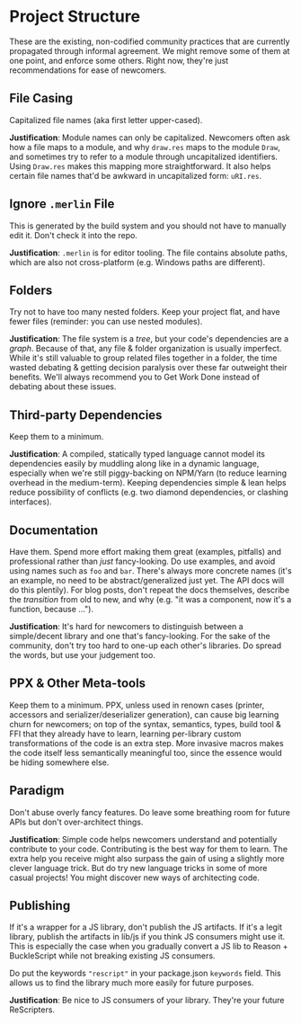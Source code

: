 # Project Structure

These are the existing, non-codified community practices that are currently propagated through informal agreement. We might remove some of them at one point, and enforce some others. Right now, they're just recommendations for ease of newcomers.

## File Casing

Capitalized file names (aka first letter upper-cased).

**Justification**: Module names can only be capitalized. Newcomers often ask how a file maps to a module, and why `draw.res` maps to the module `Draw`, and sometimes try to refer to a module through uncapitalized identifiers. Using `Draw.res` makes this mapping more straightforward. It also helps certain file names that'd be awkward in uncapitalized form: `uRI.res`.

## Ignore `.merlin` File

This is generated by the build system and you should not have to manually edit it. Don't check it into the repo.

**Justification**: `.merlin` is for editor tooling. The file contains absolute paths, which are also not cross-platform (e.g. Windows paths are different).

## Folders

Try not to have too many nested folders. Keep your project flat, and have fewer files (reminder: you can use nested modules).

**Justification**: The file system is a _tree_, but your code's dependencies are a _graph_. Because of that, any file & folder organization is usually imperfect. While it's still valuable to group related files together in a folder, the time wasted debating & getting decision paralysis over these far outweight their benefits. We'll always recommend you to Get Work Done instead of debating about these issues.

## Third-party Dependencies

Keep them to a minimum.

**Justification**: A compiled, statically typed language cannot model its dependencies easily by muddling along like in a dynamic language, especially when we're still piggy-backing on NPM/Yarn (to reduce learning overhead in the medium-term). Keeping dependencies simple & lean helps reduce possibility of conflicts (e.g. two diamond dependencies, or clashing interfaces).

## Documentation

Have them. Spend more effort making them great (examples, pitfalls) and professional rather than _just_ fancy-looking. Do use examples, and avoid using names such as `foo` and `bar`. There's always more concrete names (it's an example, no need to be abstract/generalized just yet. The API docs will do this plentily). For blog posts, don't repeat the docs themselves, describe the _transition_ from old to new, and why (e.g. "it was a component, now it's a function, because ...").

**Justification**: It's hard for newcomers to distinguish between a simple/decent library and one that's fancy-looking. For the sake of the community, don't try too hard to one-up each other's libraries. Do spread the words, but use your judgement too.

## PPX & Other Meta-tools

Keep them to a minimum. PPX, unless used in renown cases (printer, accessors and serializer/deserializer generation), can cause big learning churn for newcomers; on top of the syntax, semantics, types, build tool & FFI that they already have to learn, learning per-library custom transformations of the code is an extra step. More invasive macros makes the code itself less semantically meaningful too, since the essence would be hiding somewhere else.

## Paradigm

Don't abuse overly fancy features. Do leave some breathing room for future APIs but don't over-architect things.

**Justification**: Simple code helps newcomers understand and potentially contribute to your code. Contributing is the best way for them to learn. The extra help you receive might also surpass the gain of using a slightly more clever language trick. But do try new language tricks in some of more casual projects! You might discover new ways of architecting code.

## Publishing

If it's a wrapper for a JS library, don't publish the JS artifacts. If it's a legit library, publish the artifacts in lib/js if you think JS consumers might use it. This is especially the case when you gradually convert a JS lib to Reason + BuckleScript while not breaking existing JS consumers.

Do put the keywords `"rescript"` in your package.json `keywords` field. This allows us to find the library much more easily for future purposes.

**Justification**: Be nice to JS consumers of your library. They're your future ReScripters.
